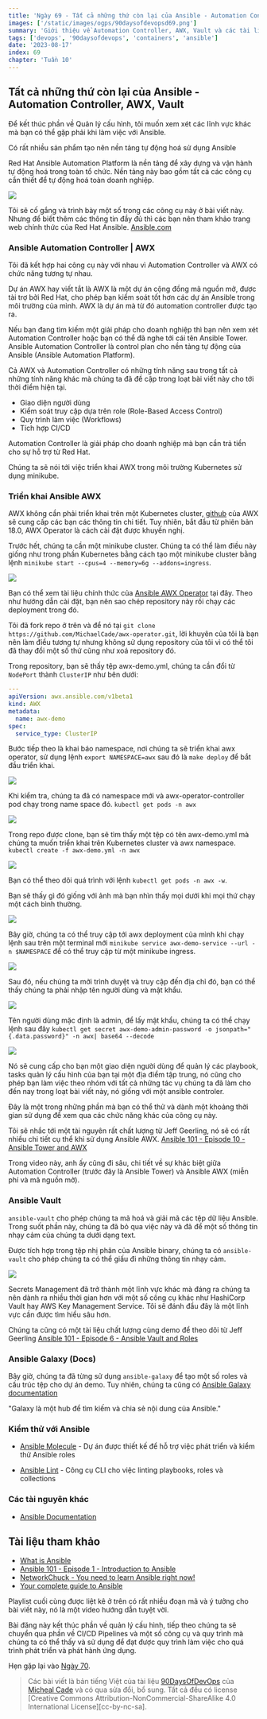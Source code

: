 ```yaml
---
title: 'Ngày 69 - Tất cả những thứ còn lại của Ansible - Automation Controller, AWX, Vault'
images: ['/static/images/ogps/90daysofdevopsd69.png']
summary: 'Giới thiệu về Automation Controller, AWX, Vault và các tài liệu hữu ích khi sử dụng Ansible'
tags: ['devops', '90daysofdevops', 'containers', 'ansible']
date: '2023-08-17'
index: 69
chapter: 'Tuần 10'
---
```


<TOCInline toc={props.toc} asDisclosure />

## Tất cả những thứ còn lại của Ansible - Automation Controller, AWX, Vault

Để kết thúc phần về Quản lý cấu hình, tôi muốn xem xét các lĩnh vực khác mà bạn có thể gặp phải khi làm việc với Ansible.

Có rất nhiều sản phẩm tạo nên nền tảng tự động hoá sử dụng Ansible

Red Hat Ansible Automation Platform là nền tảng để xây dựng và vận hành tự động hoá trong toàn tổ chức. Nền tảng này bao gồm tất cả các công cụ cần thiết để tự động hoá toàn doanh nghiệp.

![](/static/images/assets/Day69_config1.png)

Tôi sẽ cố gắng và trình bày một số trong các công cụ này ở bài viết này. Nhưng để biết thêm các thông tin đầy đủ thì các bạn nên tham khảo trang web chính thức của Red Hat Ansible. [Ansible.com](https://www.ansible.com/?hsLang=en-us)

### Ansible Automation Controller | AWX

Tôi đã kết hợp hai công cụ này với nhau vì Automation Controller và AWX có chức năng tương tự nhau.

Dự án AWX hay viết tắt là AWX là một dự án cộng đồng mã nguồn mở, được tài trợ bởi Red Hat, cho phép bạn kiểm soát tốt hơn các dự án Ansible trong môi trường của mình. AWX là dự án mà từ đó automation controller được tạo ra.

Nếu bạn đang tìm kiếm một giải pháp cho doanh nghiệp thì bạn nên xem xét Automation Controller hoặc bạn có thể đã nghe tới cái tên Ansible Tower. Ansible Automation Controller là control plan cho nền tảng tự động của Ansible (Ansible Automation Platform).

Cả AWX và Automation Controller có những tính năng sau trong tất cả những tính năng khác mà chúng ta đã đề cập trong loạt bài viết này cho tới thời điểm hiện tại.

- Giao diện người dùng
- Kiểm soát truy cập dựa trên role (Role-Based Access Control)
- Quy trình làm việc (Workflows)
- Tích hợp CI/CD

Automation Controller là giải pháp cho doanh nghiệp mà bạn cần trả tiền cho sự hỗ trợ từ Red Hat.

Chúng ta sẽ nói tới việc triển khai AWX trong môi trường Kubernetes sử dụng minikube.

### Triển khai Ansible AWX

AWX không cần phải triển khai trên một Kubernetes cluster, [github](https://github.com/ansible/awx) của AWX sẽ cung cấp các bạn các thông tin chi tiết. Tuy nhiên, bắt đầu từ phiên bản 18.0, AWX Operator là cách cài đặt được khuyến nghị.

Trước hết, chúng ta cần một minikube cluster. Chúng ta có thể làm điều này giống như trong phần Kubernetes bằng cách tạo một minikube cluster bằng lệnh `minikube start --cpus=4 --memory=6g --addons=ingress`.

![](/static/images/assets/Day69_config2.png)

Bạn có thể xem tài liệu chính thức của [Ansible AWX Operator](https://github.com/ansible/awx-operator) tại đây. Theo như hướng dẫn cài đặt, bạn nên sao chép repository này rồi chạy các deployment trong đó.

Tôi đã fork repo ở trên và để nó tại `git clone https://github.com/MichaelCade/awx-operator.git`, lời khuyên của tôi là bạn nên làm điều tương tự nhưng không sử dụng repository của tôi vì có thể tôi đã thay đổi một số thứ cũng như xoá repository đó.

Trong repository, bạn sẽ thấy tệp awx-demo.yml, chúng ta cần đổi từ `NodePort` thành `ClusterIP` như bên dưới:

```Yaml
---
apiVersion: awx.ansible.com/v1beta1
kind: AWX
metadata:
  name: awx-demo
spec:
  service_type: ClusterIP
```

Bước tiếp theo là khai báo namespace, nơi chúng ta sẽ triển khai awx operator, sử dụng lệnh `export NAMESPACE=awx` sau đó là `make deploy` để bắt đầu triển khai.

![](/static/images/assets/Day69_config3.png)

Khi kiểm tra, chúng ta đã có namespace mới và awx-operator-controller pod chạy trong name space đó. `kubectl get pods -n awx`

![](/static/images/assets/Day69_config4.png)

Trong repo được clone, bạn sẽ tìm thấy một tệp có tên awx-demo.yml mà chúng ta muốn triển khai trên Kubernetes cluster và awx namespace. `kubectl create -f awx-demo.yml -n awx`

![](/static/images/assets/Day69_config5.png)

Bạn có thể theo dõi quá trình với lệnh `kubectl get pods -n awx -w`.

Bạn sẽ thấy gì đó giống với ảnh mà bạn nhìn thấy mọi dưới khi mọi thứ chạy một cách bình thường.

![](/static/images/assets/Day69_config6.png)

Bây giờ, chúng ta có thể truy cập tới awx deployment của mình khi chạy lệnh sau trên một terminal mới `minikube service awx-demo-service --url -n $NAMESPACE` để có thể truy cập từ một minikube ingress.

![](/static/images/assets/Day69_config7.png)

Sau đó, nếu chúng ta mởi trình duyệt và truy cập đến địa chỉ đó, bạn có thể thấy chúng ta phải nhập tên người dùng và mật khẩu.

![](/static/images/assets/Day69_config8.png)

Tên người dùng mặc định là admin, để lấy mật khẩu, chúng ta có thể chạy lệnh sau đây `kubectl get secret awx-demo-admin-password -o jsonpath="{.data.password}" -n awx| base64 --decode`

![](/static/images/assets/Day69_config9.png)

Nó sẽ cung cấp cho bạn một giao diện người dùng để quản lý các playbook, tasks quản lý cấu hình của bạn tại một địa điểm tập trung, nó cũng cho phép bạn làm việc theo nhóm với tất cả những tác vụ chúng ta đã làm cho đến nay trong loạt bài viết này, nó giống với một ansible controler.

Đây là một trong những phần mà bạn có thể thử và dành một khoảng thời gian sử dụng để xem qua các chức năng khác của công cụ này.

Tôi sẽ nhắc tới một tài nguyên rất chất lượng từ Jeff Geerling, nó sẽ có rất nhiều chi tiết cụ thể khi sử dụng Ansible AWX. [Ansible 101 - Episode 10 - Ansible Tower and AWX](https://www.youtube.com/watch?v=iKmY4jEiy_A&t=752s)

Trong video này, anh ấy cũng đi sâu, chi tiết về sự khác biệt giữa Automation Controller (trước đây là Ansible Tower) và Ansible AWX (miễn phí và mã nguồn mở).

### Ansible Vault

`ansible-vault` cho phép chúng ta mã hoá và giải mã các tệp dữ liệu Ansible. Trong suốt phần này, chúng ta đã bỏ qua việc này và đã để một số thông tin nhạy cảm của chúng ta dưới dạng text.

Được tích hợp trong tệp nhị phân của Ansible binary, chúng ta có `ansible-vault` cho phép chúng ta có thể giấu đi những thông tin nhạy cảm.

![](/static/images/assets/Day69_config10.png)

Secrets Management đã trở thành một lĩnh vực khác mà đáng ra chúng ta nên dành ra nhiều thời gian hơn với một số công cụ khác như HashiCorp Vault hay AWS Key Management Service. Tôi sẽ đánh đầu đây là một lĩnh vực cần được tìm hiểu sâu hơn.

Chúng ta cũng có một tài liệu chất lượng cùng demo để theo dõi từ Jeff Geerling [Ansible 101 - Episode 6 - Ansible Vault and Roles](https://www.youtube.com/watch?v=JFweg2dUvqM)

### Ansible Galaxy (Docs)

Bây giờ, chúng ta đã từng sử dụng `ansible-galaxy` để tạo một số roles và cấu trúc tệp cho dự án demo. Tuy nhiên, chúng ta cũng có [Ansible Galaxy documentation](https://galaxy.ansible.com/docs/)

"Galaxy là một hub để tìm kiếm và chia sẻ nội dung của Ansible."

### Kiểm thử với Ansible

- [Ansible Molecule](https://molecule.readthedocs.io/en/latest/) - Dự án được thiết kế để hỗ trợ việc phát triển và kiểm thử Ansible roles

- [Ansible Lint](https://ansible-lint.readthedocs.io/en/latest/) - Công cụ CLI cho việc linting playbooks, roles và collections

### Các tài nguyên khác

- [Ansible Documentation](https://docs.ansible.com/ansible/latest/index.html)

## Tài liệu tham khảo

- [What is Ansible](https://www.youtube.com/watch?v=1id6ERvfozo)
- [Ansible 101 - Episode 1 - Introduction to Ansible](https://www.youtube.com/watch?v=goclfp6a2IQ)
- [NetworkChuck - You need to learn Ansible right now!](https://www.youtube.com/watch?v=5hycyr-8EKs&t=955s)
- [Your complete guide to Ansible](https://www.youtube.com/playlist?list=PLnFWJCugpwfzTlIJ-JtuATD2MBBD7_m3u)

Playlist cuối cùng được liệt kê ở trên có rất nhiều đoạn mã và ý tưởng cho bài viết này, nó là một video hướng dẫn tuyệt vời.

Bài đăng này kết thúc phần về quản lý cấu hình, tiếp theo chúng ta sẽ chuyển qua phần về CI/CD Pipelines và một số công cụ và quy trình mà chúng ta có thể thấy và sử dụng để đạt được quy trình làm việc cho quá trình phát triển và phát hành ứng dụng.

Hẹn gặp lại vào [Ngày 70](https://vntechies.dev/courses/90-ngay-devops/ngay-70-buc-tranh-toan-canh-ci-cd).

> Các bài viết là bản tiếng Việt của tài liệu [90DaysOfDevOps](https://github.com/MichaelCade/90DaysOfDevOps/tree/main/2022/Days) của [Micheal Cade](https://twitter.com/MichaelCade1) và có qua sửa đổi, bổ sung. Tất cả đều có license [Creative Commons Attribution-NonCommercial-ShareAlike 4.0 International License][cc-by-nc-sa].
